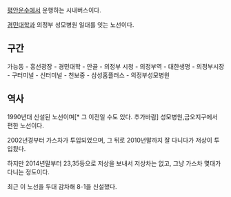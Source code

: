[[평안운수]]에서 운행하는 시내버스이다.

[[경민대학]]과 의정부 성모병원 일대를 잇는 노선이다.


== 구간 ==

가능동 - 흥선광장 - 경민대학 -  안골 - 의정부 시청 - 의정부역 - 대한생명 - 의정부시장 - 구터미널 - 신터미널 - 천보중 - 삼성홈플러스 - 의정부성모병원

== 역사 ==

1990년대 신설된 노선이며[* 그 이전일 수도 있다. 추가바람] 성모병원,금오지구에서 편한 노선이다.

2002년경부터 가스차가 투입되었으며, 그 뒤로 2010년말까지 잘 다니다가 저상이 투입됬다.

하지만 2014년말부터 23,35등으로 저상을 보내서 저상차는 없고, 그냥 가스차 몇대가 다니는 정도이다.

최근 이 노선을 두대 감차해 8-1을 신설했다.
